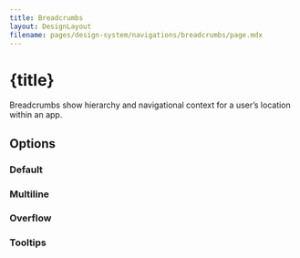 ```yaml
---
title: Breadcrumbs
layout: DesignLayout
filename: pages/design-system/navigations/breadcrumbs/page.mdx
---
```



# {title}

Breadcrumbs show hierarchy and navigational context for a user’s location within an app.



<MainView />

## Options 

### Default

<OptionsView />

### Multiline

<MultilineView />


### Overflow

<OverflowView />



### Tooltips

<TooltipView />

